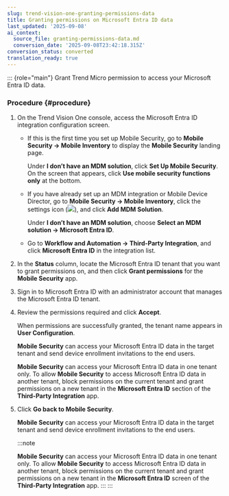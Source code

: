```yaml
---
slug: trend-vision-one-granting-permissions-data
title: Granting permissions on Microsoft Entra ID data
last_updated: '2025-09-08'
ai_context:
  source_file: granting-permissions-data.md
  conversion_date: '2025-09-08T23:42:18.315Z'
conversion_status: converted
translation_ready: true
---
```


::: {role="main"}
Grant Trend Micro permission to access your Microsoft Entra ID data.

### Procedure {#procedure}

1.  On the Trend Vision One console, access the Microsoft Entra ID integration configuration screen.

    - If this is the first time you set up Mobile Security, go to **Mobile Security → Mobile Inventory** to display the **Mobile Security** landing page.

      Under **I don’t have an MDM solution**, click **Set Up Mobile Security**. On the screen that appears, click **Use mobile security functions only** at the bottom.

    - If you have already set up an MDM integration or Mobile Device Director, go to **Mobile Security → Mobile Inventory**, click the settings icon (![](/images/integrationSettings=20250121101015.webp)), and click **Add MDM Solution**.

      Under **I don’t have an MDM solution**, choose **Select an MDM solution → Microsoft Entra ID**.

    - Go to **Workflow and Automation → Third-Party Integration**, and click **Microsoft Entra ID** in the integration list.

2.  In the **Status** column, locate the Microsoft Entra ID tenant that you want to grant permissions on, and then click **Grant permissions** for the **Mobile Security** app.

3.  Sign in to Microsoft Entra ID with an administrator account that manages the Microsoft Entra ID tenant.

4.  Review the permissions required and click **Accept**.

    When permissions are successfully granted, the tenant name appears in **User Configuration**.

    **Mobile Security** can access your Microsoft Entra ID data in the target tenant and send device enrollment invitations to the end users.

    **Mobile Security** can access your Microsoft Entra ID data in one tenant only. To allow **Mobile Security** to access Microsoft Entra ID data in another tenant, block permissions on the current tenant and grant permissions on a new tenant in the **Microsoft Entra ID** section of the **Third-Party Integration** app.

5.  Click **Go back to Mobile Security**.

    **Mobile Security** can access your Microsoft Entra ID data in the target tenant and send device enrollment invitations to the end users.

    :::note

    **Mobile Security** can access your Microsoft Entra ID data in one tenant only. To allow **Mobile Security** to access Microsoft Entra ID data in another tenant, block permissions on the current tenant and grant permissions on a new tenant in the **Microsoft Entra ID** screen of the **Third-Party Integration** app.
    :::
:::
